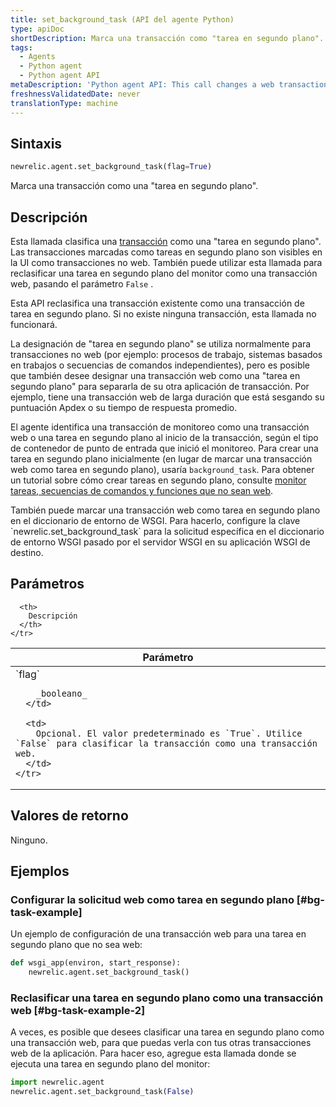 ```yaml
---
title: set_background_task (API del agente Python)
type: apiDoc
shortDescription: Marca una transacción como "tarea en segundo plano".
tags:
  - Agents
  - Python agent
  - Python agent API
metaDescription: 'Python agent API: This call changes a web transaction to a non-web "background task".'
freshnessValidatedDate: never
translationType: machine
---
```


## Sintaxis

```py
newrelic.agent.set_background_task(flag=True)
```

Marca una transacción como una "tarea en segundo plano".

## Descripción

Esta llamada clasifica una [transacción](/docs/accounts-partnerships/education/getting-started-new-relic/glossary#transaction) como una "tarea en segundo plano". Las transacciones marcadas como tareas en segundo plano son visibles en la UI como transacciones no web. También puede utilizar esta llamada para reclasificar una tarea en segundo plano del monitor como una transacción web, pasando el parámetro `False` .

Esta API reclasifica una transacción existente como una transacción de tarea en segundo plano. Si no existe ninguna transacción, esta llamada no funcionará.

La designación de "tarea en segundo plano" se utiliza normalmente para transacciones no web (por ejemplo: procesos de trabajo, sistemas basados en trabajos o secuencias de comandos independientes), pero es posible que también desee designar una transacción web como una "tarea en segundo plano" para separarla de su otra aplicación de transacción. Por ejemplo, tiene una transacción web de larga duración que está sesgando su puntuación Apdex o su tiempo de respuesta promedio.

El agente identifica una transacción de monitoreo como una transacción web o una tarea en segundo plano al inicio de la transacción, según el tipo de contenedor de punto de entrada que inició el monitoreo. Para crear una tarea en segundo plano inicialmente (en lugar de marcar una transacción web como tarea en segundo plano), usaría `background_task`. Para obtener un tutorial sobre cómo crear tareas en segundo plano, consulte [monitor tareas, secuencias de comandos y funciones que no sean web](/docs/agents/python-agent/supported-features/python-background-tasks).

<Callout variant="tip">
  También puede marcar una transacción web como tarea en segundo plano en el diccionario de entorno de WSGI. Para hacerlo, configure la clave `newrelic.set_background_task` para la solicitud específica en el diccionario de entorno WSGI pasado por el servidor WSGI en su aplicación WSGI de destino.
</Callout>

## Parámetros

<table>
  <thead>
    <tr>
      <th width="25%">
        Parámetro
      </th>

      <th>
        Descripción
      </th>
    </tr>
  </thead>

  <tbody>
    <tr>
      <td>
        `flag`

        _booleano_
      </td>

      <td>
        Opcional. El valor predeterminado es `True`. Utilice `False` para clasificar la transacción como una transacción web.
      </td>
    </tr>
  </tbody>
</table>

## Valores de retorno

Ninguno.

## Ejemplos

### Configurar la solicitud web como tarea en segundo plano [#bg-task-example]

Un ejemplo de configuración de una transacción web para una tarea en segundo plano que no sea web:

```py
def wsgi_app(environ, start_response):
    newrelic.agent.set_background_task()
```

### Reclasificar una tarea en segundo plano como una transacción web [#bg-task-example-2]

A veces, es posible que desees clasificar una tarea en segundo plano como una transacción web, para que puedas verla con tus otras transacciones web de la aplicación. Para hacer eso, agregue esta llamada donde se ejecuta una tarea en segundo plano del monitor:

```py
import newrelic.agent
newrelic.agent.set_background_task(False)
```
